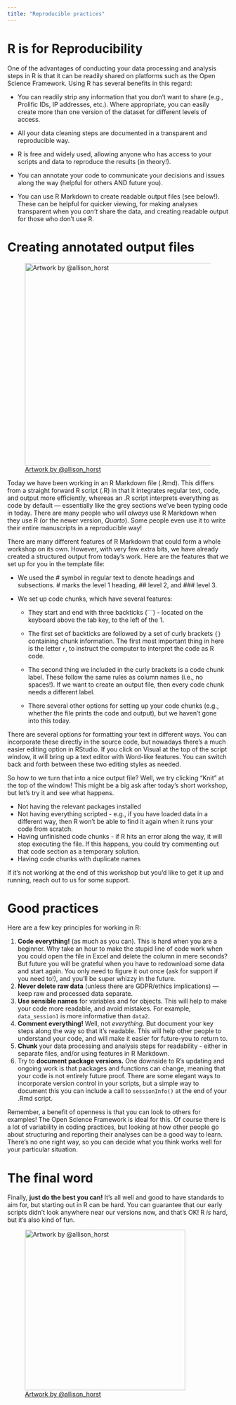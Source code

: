 ```yaml
---
title: "Reproducible practices"
---
```


# R is for Reproducibility

One of the advantages of conducting your data processing and analysis steps in R is that it can be readily shared on platforms such as the Open Science Framework. Using R has several benefits in this regard:

-   You can readily strip any information that you don't want to share (e.g., Prolific IDs, IP addresses, etc.). Where appropriate, you can easily create more than one version of the dataset for different levels of access.

-   All your data cleaning steps are documented in a transparent and reproducible way.

-   R is free and widely used, allowing anyone who has access to your scripts and data to reproduce the results (in theory!).

-   You can annotate your code to communicate your decisions and issues along the way (helpful for others AND future you).

-   You can use R Markdown to create readable output files (see below!). These can be helpful for quicker viewing, for making analyses transparent when you *can't* share the data, and creating readable output for those who don't use R.

# Creating annotated output files

![[Artwork by \@allison_horst](https://x.com/allison_horst)](images/r_markdown.png){fig-alt="Two fuzzy round monsters dressed as wizards, working together to brew different things together from a pantry (code, text, figures, etc.) in a cauldron labeled “R Markdown”. The monster wizard at the cauldron is reading a recipe that includes steps “1. Add text. 2. Add code. 3. Knit. 4. (magic) 5. Celebrate perceived wizardry.” The R Markdown potion then travels through a tube, and is converted to markdown by a monster on a broom with a magic wand, and eventually converted to an output by pandoc. Stylized text (in a font similar to Harry Potter) reads “R Markdown. Text. Code. Output. Get it together, people.”" fig-align="center" width="460"}

Today we have been working in an R Markdown file (.Rmd). This differs from a straight forward R script (.R) in that it integrates regular text, code, and output more efficiently, whereas an .R script interprets everything as code by default — essentially like the grey sections we've been typing code in today. There are many people who will *always* use R Markdown when they use R (or the newer version, *Quarto*). Some people even use it to write their entire manuscripts in a reproducible way!

There are many different features of R Markdown that could form a whole workshop on its own. However, with very few extra bits, we have already created a structured output from today's work. Here are the features that we set up for you in the template file:

-   We used the \# symbol in regular text to denote headings and subsections. \# marks the level 1 heading, \## level 2, and \### level 3.

-   We set up code chunks, which have several features:

    -   They start and end with three backticks (\`\`\`) - located on the keyboard above the tab key, to the left of the 1.

    -   The first set of backticks are followed by a set of curly brackets `{}` containing chunk information. The first most important thing in here is the letter `r`, to instruct the computer to interpret the code as R code.

    -   The second thing we included in the curly brackets is a code chunk label. These follow the same rules as column names (i.e., no spaces!). If we want to create an output file, then every code chunk needs a different label.

    -   There several other options for setting up your code chunks (e.g., whether the file prints the code and output), but we haven't gone into this today.

There are several options for formatting your text in different ways. You can incorporate these directly in the source code, but nowadays there's a much easier editing option in RStudio. If you click on Visual at the top of the script window, it will bring up a text editor with Word-like features. You can switch back and forth between these two editing styles as needed.

So how to we turn that into a nice output file? Well, we try clicking "Knit" at the top of the window! This might be a big ask after today's short workshop, but let's try it and see what happens.

::: {.callout-caution title="Debugging: Common issues that cause problems"}
-   Not having the relevant packages installed
-   Not having everything scripted - e.g., if you have loaded data in a different way, then R won't be able to find it again when it runs your code from scratch.
-   Having unfinished code chunks - if R hits an error along the way, it will stop executing the file. If this happens, you could try commenting out that code section as a temporary solution.
-   Having code chunks with duplicate names
:::

If it's not working at the end of this workshop but you'd like to get it up and running, reach out to us for some support.

# Good practices

Here are a few key principles for working in R:

1.  **Code everything!** (as much as you can). This is hard when you are a beginner. Why take an hour to make the stupid line of code work when you could open the file in Excel and delete the column in mere seconds? But future you will be grateful when you have to redownload some data and start again. You only need to figure it out once (ask for support if you need to!), and you'll be super whizzy in the future.
2.  **Never delete raw data** (unless there are GDPR/ethics implications) — keep raw and processed data separate.
3.  **Use sensible names** for variables and for objects. This will help to make your code more readable, and avoid mistakes. For example, `data_session1` is more informative than `data2`.
4.  **Comment everything!** Well, not *everything.* But document your key steps along the way so that it's readable. This will help other people to understand your code, and will make it easier for future-you to return to.
5.  **Chunk** your data processing and analysis steps for readability - either in separate files, and/or using features in R Markdown.
6.  Try to **document package versions.** One downside to R's updating and ongoing work is that packages and functions can change, meaning that your code is not entirely future proof. There are some elegant ways to incorporate version control in your scripts, but a simple way to document this you can include a call to `sessionInfo()` at the end of your .Rmd script.

Remember, a benefit of openness is that you can look to others for examples! The Open Science Framework is ideal for this. Of course there is a lot of variability in coding practices, but looking at how other people go about structuring and reporting their analyses can be a good way to learn. There's no one right way, so you can decide what you think works well for your particular situation.

# The final word

Finally, **just do the best you can!** It's all well and good to have standards to aim for, but starting out in R can be hard. You can guarantee that our early scripts didn't look anywhere near our versions now, and that's OK! R *is* hard, but it's also kind of fun.

![[Artwork by \@allison_horst](https://x.com/allison_horst)](images/r_change.png){fig-alt="A digital cartoon with two illustrations: the top shows the R-logo with a scary face, and a small scared little fuzzy monster holding up a white flag in surrender while under a dark storm cloud. The text above says “at first I was like…” The lower cartoon is a friendly, smiling R-logo jumping up to give a happy fuzzy monster a high-five under a smiling sun and next to colorful flowers. The text above the bottom illustration reads “but now it’s like…”" fig-align="center" width="365"}
